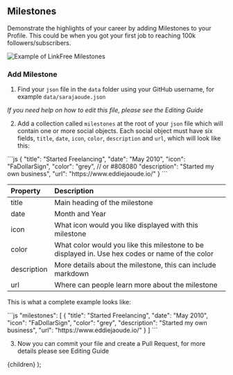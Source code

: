
## Milestones

Demonstrate the highlights of your career by adding Milestones to your Profile. This could be when you got your first job to reaching 100k followers/subscribers.

![Example of LinkFree Milestones](https://user-images.githubusercontent.com/624760/209209651-87e4f75f-425d-4837-82d0-84030e82ae6f.png)

### Add Milestone

1. Find your `json` file in the `data` folder using your GitHub username, for example `data/sarajaoude.json`

_If you need help on how to edit this file, please see the <Link url="/docs/how-to-guides/editing">Editing Guide</Link>_

2. Add a collection called `milestones` at the root of your `json` file which will contain one or more social objects. Each social object must have six fields, `title`, `date`, `icon`, `color`, `description` and `url`, which will look like this:

<ClipboardCopy>
```js
{
    "title": "Started Freelancing",
    "date": "May 2010",
    "icon": "FaDollarSign",
    "color": "grey", // or #808080
    "description": "Started my own business",
    "url": "https://www.eddiejaoude.io/"
}
```
</ClipboardCopy>

| Property    | Description                                                                                     |
| :---------- | :---------------------------------------------------------------------------------------------- |
| title       | Main heading of the milestone                                                                   |
| date        | Month and Year                                                                                  |
| icon        | What icon would you like displayed with this milestone                                          |
| color       | What color would you like this milestone to be displayed in. Use hex codes or name of the color |
| description | More details about the milestone, this can include markdown                                     |
| url         | Where can people learn more about the milestone                                                 |

This is what a complete example looks like:

<ClipboardCopy>
```js
"milestones": [
    {
        "title": "Started Freelancing",
        "date": "May 2010",
        "icon": "FaDollarSign",
        "color": "grey",
        "description": "Started my own business",
        "url": "https://www.eddiejaoude.io/"
    }
]
```
</ClipboardCopy>

3. Now you can commit your file and create a Pull Request, for more details please see <Link url="/docs/how-to-guides/editing">Editing Guide</Link>

  <DocsLayout title="LinkFree Milestones Documentation">{children}</DocsLayout>
);
